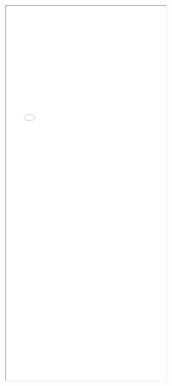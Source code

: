 <iframe
  src="/Negasi-Haile__Resume.pdf"
  width="100%"
  height="1180px"
  style={{
    border: "none",
    borderRadius: "8px",
  }}
/>
